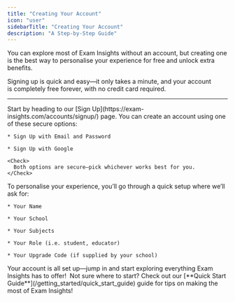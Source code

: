 ```yaml
---
title: "Creating Your Account"
icon: "user"
sidebarTitle: "Creating Your Account"
description: "A Step-by-Step Guide"
---
```


You can explore most of Exam Insights without an account, but creating one is the best way to personalise your experience for free and unlock extra benefits.

Signing up is quick and easy—it only takes a minute, and your account is completely free forever, with no credit card required.

***

<Steps>
  <Step title="Go to the Sign-Up Page">
    Start by heading to our [Sign Up](https://exam-insights.com/accounts/signup/) page.
  </Step>

  <Step title="Choose a Sign-Up Method">
    You can create an account using one of these secure options:  

    * Sign Up with Email and Password

    * Sign Up with Google

    <Check>
      Both options are secure—pick whichever works best for you. 
    </Check>
  </Step>

  <Step title="Set Up Your Profile">
    To personalise your experience, you’ll go through a quick setup where we’ll ask for:  

    * Your Name

    * Your School

    * Your Subjects

    * Your Role (i.e. student, educator)

    * Your Upgrade Code (if supplied by your school)
  </Step>

  <Step title="You're All Set!">
    Your account is all set up—jump in and start exploring everything Exam Insights has to offer! 
  </Step>
</Steps>

<Tip>
  Not sure where to start? Check out our [**Quick Start Guide**](/getting_started/quick_start_guide) guide for tips on making the most of Exam Insights!
</Tip>